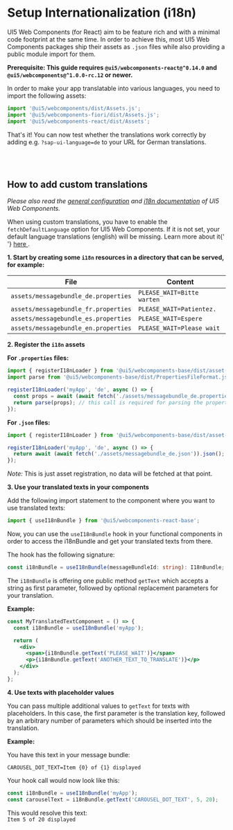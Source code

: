 
<Meta title="Internationalization" />

# Setup Internationalization (i18n)

UI5 Web Components (for React) aim to be feature rich and with a minimal code footprint at the same time.
In order to achieve this, most UI5 Web Components packages ship their assets as `.json` files while also providing a public module import for them.

**Prerequisite: This guide requires `@ui5/webcomponents-react@^0.14.0` and `@ui5/webcomponents@^1.0.0-rc.12` or newer.**

In order to make your app translatable into various languages, you need to import the following assets:

```js
import '@ui5/webcomponents/dist/Assets.js';
import '@ui5/webcomponents-fiori/dist/Assets.js';
import '@ui5/webcomponents-react/dist/Assets';
```

That's it! You can now test whether the translations work correctly by adding e.g. `?sap-ui-language=de` to your URL for German translations.

<br />
<br />

## How to add custom translations

_Please also read the [general configuration](https://sap.github.io/ui5-webcomponents/playground/advanced/configuration/) and [i18n documentation](https://sap.github.io/ui5-webcomponents/playground/advanced/using-i18n-for-apps/) of UI5 Web Components._

<MessageStrip design={MessageStripDesign.Information} hideCloseButton>
  When using custom translations, you have to enable the <code>fetchDefaultLanguage</code> option for UI5 Web
  Components. If it is not set, your default language translations (english) will be missing. Learn more about it{' '}
  <a
    href="https://github.com/SAP/ui5-webcomponents/blob/main/docs/Configuration.md#fetchDefaultLanguage"
    target="_blank"
  >
    here
  </a>
  .
</MessageStrip>

**1. Start by creating some `i18n` resources in a directory that can be served, for example:**

| File                                 | Content                    |
| ------------------------------------ | -------------------------- |
| `assets/messagebundle_de.properties` | `PLEASE_WAIT=Bitte warten` |
| `assets/messagebundle_fr.properties` | `PLEASE_WAIT=Patientez.`   |
| `assets/messagebundle_es.properties` | `PLEASE_WAIT=Espere`       |
| `assets/messagebundle_en.properties` | `PLEASE_WAIT=Please wait`  |

**2. Register the `i18n` assets**

**For `.properties` files:**

```js
import { registerI18nLoader } from '@ui5/webcomponents-base/dist/asset-registries/i18n.js';
import parse from '@ui5/webcomponents-base/dist/PropertiesFileFormat.js';

registerI18nLoader('myApp', 'de', async () => {
  const props = await (await fetch('./assets/messagebundle_de.properties')).text();
  return parse(props); // this call is required for parsing the properties text
});
```

**For `.json` files:**

```js
import { registerI18nLoader } from '@ui5/webcomponents-base/dist/asset-registries/i18n.js';

registerI18nLoader('myApp', 'de', async () => {
  return await (await fetch('./assets/messagebundle_de.json')).json();
});
```

_Note:_ This is just asset registration, no data will be fetched at that point.

**3. Use your translated texts in your components**

Add the following import statement to the component where you want to use translated texts:

```js
import { useI18nBundle } from '@ui5/webcomponents-react-base';
```

Now, you can use the `useI18nBundle` hook in your functional components in order to access the i18nBundle and get your
translated texts from there.

The hook has the following signature:

```ts
const i18nBundle = useI18nBundle(messageBundleId: string): I18nBundle;
```

The `i18nBundle` is offering one public method `getText` which accepts a string as first parameter, followed by optional replacement parameters for your translation.

**Example:**

```jsx
const MyTranslatedTextComponent = () => {
  const i18nBundle = useI18nBundle('myApp');

  return (
    <div>
      <span>{i18nBundle.getText('PLEASE_WAIT')}</span>
      <p>{i18nBundle.getText('ANOTHER_TEXT_TO_TRANSLATE')}</p>
    </div>
  );
};
```

**4. Use texts with placeholder values**

You can pass multiple additional values to `getText` for texts with placeholders.
In this case, the first parameter is the translation key, followed by an arbitrary number of parameters which should be inserted into the translation.

**Example:**

You have this text in your message bundle:

```properties
CAROUSEL_DOT_TEXT=Item {0} of {1} displayed
```

Your hook call would now look like this:

```js
const i18nBundle = useI18nBundle('myApp');
const carouselText = i18nBundle.getText('CAROUSEL_DOT_TEXT', 5, 20);
```

This would resolve this text:<br />
`Item 5 of 20 displayed`

<Footer />
